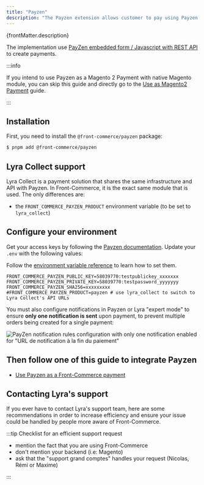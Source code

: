 ```yaml
---
title: "Payzen"
description: "The Payzen extension allows customer to pay using Payzen."
---
```


<p>{frontMatter.description}</p>

The implementation use
[PayZen embedded form / Javascript with REST API](https://payzen.io/fr-FR/rest/V4.0/javascript/)
to create payments.

:::info

If you intend to use Payzen as a Magento 2 Payment with native Magento module,
you can skip this guide and directly go to the
[Use as Magento2 Payment](/docs/3.x/extensions/payzen/how-to/magento2) guide.

:::

## Installation

First, you need to install the `@front-commerce/payzen` package:

```bash title="Command to install @front-commerce/payzen"
$ pnpm add @front-commerce/payzen
```

## Lyra Collect support

Lyra Collect is a payment solution that shares the same infrastructure and API
with Payzen. In Front-Commerce, it is the exact same module that is used. The
only differences are:

- the `FRONT_COMMERCE_PAYZEN_PRODUCT` environment variable (to be set to
  `lyra_collect`)

## Configure your environment

Get your access keys by following the
[Payzen documentation](https://payzen.io/fr-FR/rest/V4.0/api/get_my_keys.html).
Update your `.env` with the following values:

Follow the
[environment variable reference](/docs/3.x/extensions/payzen/reference/environment-variables)
to learn how to set them.

```shell title=".env"
FRONT_COMMERCE_PAYZEN_PUBLIC_KEY=58039770:testpublickey_xxxxxxx
FRONT_COMMERCE_PAYZEN_PRIVATE_KEY=58039770:testpassword_yyyyyyy
FRONT_COMMERCE_PAYZEN_SHA256=xxxxxxxxx
#FRONT_COMMERCE_PAYZEN_PRODUCT=payzen # use lyra_collect to switch to Lyra Collect's API URLs
```

You must also configure notifications in Payzen or Lyra "expert mode" to ensure
**only one notification is sent** upon payment, to prevent multiple orders being
created for a single payment:

![PayZen notification rules configuration with only one notification enabled for "URL de notification à la fin du paiement"](assets/payzen-notifications-configuration.png)

## Then follow one of this guide to integrate Payzen

- [Use Payzen as a Front-Commerce payment](/docs/3.x/extensions/payzen/how-to/front-commerce)

## Contacting Lyra's support

If you ever have to contact Lyra's support team, here are some recommendations
in order to increase efficiency and ensure your issue could be handled by people
more aware of Front-Commerce.

:::tip Checklist for an efficient support request

- mention the fact that you are using Front-Commerce
- don't mention your backend (i.e: Magento)
- ask that the "support grand comptes" handles your request (Nicolas, Rémi or
  Maxime)

:::

